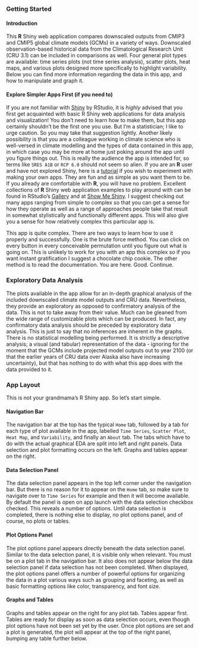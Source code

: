 ### Getting Started

#### Introduction

This **R** Shiny web application compares downscaled outputs from CMIP3 and CMIP5 global climate models (GCMs) in a variety of ways.
Downscaled observation-based historical data from the Climatological Research Unit (CRU 3.1) can be included in comparisons as well. 
Four general plot types are available: time series plots (not time series analysis),
scatter plots, heat maps, and various plots designed more specifically to highlight variability.
Below you can find more information regarding the data in this app, and how to manipulate and graph it.

#### Explore Simpler Apps First (if you need to)

If you are not familiar with <a href="http://shiny.rstudio.com/" target="_blank">Shiny</a> by RStudio, it is *highly* advised that you first get acquainted with basic R Shiny web applications for data analysis and visualization!
You don't need to learn how to make them, but this app certainly shouldn't be the first one you use. But I'm a statistician; I like to urge caution. So you may take that suggestion lightly.
Another likely possibility is that you are a colleague working in climate science who is well-versed in climate modelling and the types of data contained in this app,
in which case you may be more at home just poking around the app until you figure things out.
This is really the audience the app is intended for, so terms like `SRES A1B` or `RCP 6.0` should not seem so alien.
If you are an **R** user and have not explored Shiny, here is a <a href="http://shiny.rstudio.com/tutorial/" target="_blank">tutorial</a> if you wish to experiment with making your own apps.
They are fun and as simple as you want them to be. If you already are comfortable with **R**, you will have no problem.
Excellent collections of **R** Shiny web application examples to play around with can be found in RStudio's <a href="http://shiny.rstudio.com/gallery/" target="_blank">Gallery</a> and at <a href="http://www.showmeshiny.com/" target="_blank">Show Me Shiny</a>.
I suggest checking out many apps ranging from simple to complex so that you can get a sense for how they operate
as well as a range of approaches people take that result in somewhat stylistically and functionally different apps.
This will also give you a sense for how relatively complex this particular app is.

This app is quite complex. There are two ways to learn how to use it properly and successfully.
One is the brute force method. You can click on every button in every conceivable permutation until you figure out what is going on.
This is unlikely to work for you with an app this complex so if you want instant gratification I suggest a chocolate chip cookie.
The other method is to read the documentation. You are here. Good. Continue.

### Exploratory Data Analysis
The plots available in the app allow for an in-depth graphical analysis of the included downscaled climate model outputs and CRU data.
Nevertheless, they provide an exploratory as opposed to confirmatory analysis of the data.
This is not to take away from their value. Much can be gleaned from the wide range of customizable plots which can be produced.
In fact, any confirmatory data analysis should be preceded by exploratory data analysis.
This is just to say that no inferences are inherent in the graphs. There is no statistical modelling being performed.
It is strictly a descriptive analysis; a visual (and tabular) representation of the data - 
ignoring for the moment that the GCMs include projected model outputs out to year 2100 (or that the earlier years of CRU data over Alaska also have increasing uncertainty),
but that has nothing to do with what this app does with the data provided to it.

### App Layout
This is not your grandmama's R Shiny app. So let's start simple.

#### Navigation Bar
The navigation bar at the top has the typical `Home` tab, followed by a tab for each type of plot available in the app, labelled
`Time Series`, `Scatter Plot`, `Heat Map`, and `Variability`, and finally an `About` tab.
The tabs which have to do with the actual graphical EDA are split into left and right panels.
Data selection and plot formatting occurs on the left. Graphs and tables appear on the right.

#### Data Selection Panel
The data selection panel appears in the top left corner under the navigation bar.
But there is no reason for it to appear on the `Home` tab, so make sure to navigate over to `Time Series` for example and then it will become available.
By default the panel is open on app launch with the data selection checkbox checked.
This reveals a number of options.
Until data selection is completed, there is nothing else to display, no plot options panel, and of course, no plots or tables.

#### Plot Options Panel
The plot options panel appears directly beneath the data selection panel. Similar to the data selection panel, it is visible only when relevant.
You must be on a plot tab in the navigation bar.
It also does not appear below the data selection panel if data selection has not been completed.
When displayed, the plot options panel offers a number of powerful options for organizing the data in a plot various ways such as grouping and faceting,
as well as basic formatting options like color, transparency, and font size.

#### Graphs and Tables
Graphs and tables appear on the right for any plot tab.
Tables appear first. Tables are ready for display as soon as data selection occurs, even though plot options have not been set yet by the user.
Once plot options are set and a plot is generated, the plot will appear at the top of the right panel, bumping any table further below.
